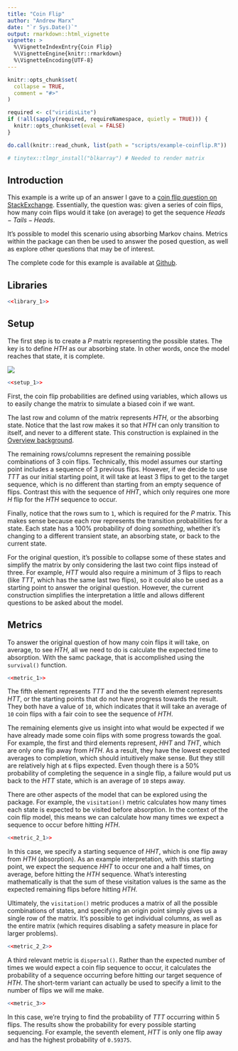 ```yaml
---
title: "Coin Flip"
author: "Andrew Marx"
date: "`r Sys.Date()`"
output: rmarkdown::html_vignette
vignette: >
  %\VignetteIndexEntry{Coin Flip}
  %\VignetteEngine{knitr::rmarkdown}
  %\VignetteEncoding{UTF-8}
---
```


```r
knitr::opts_chunk$set(
  collapse = TRUE,
  comment = "#>"
)

required <- c("viridisLite")
if (!all(sapply(required, requireNamespace, quietly = TRUE))) {
  knitr::opts_chunk$set(eval = FALSE)
}

do.call(knitr::read_chunk, list(path = "scripts/example-coinflip.R"))

# tinytex::tlmgr_install("blkarray") # Needed to render matrix
```


## Introduction

This example is a write up of an answer I gave to a [coin flip question on StackExchange](https://stats.stackexchange.com/questions/553289/could-any-equation-have-predicted-the-results-of-this-simulation). Essentially, the question was: given a series of coin flips, how many coin flips would it take (on average) to get the sequence $Heads-Tails-Heads$.

It's possible to model this scenario using absorbing Markov chains. Metrics within the package can then be used to answer the posed question, as well as explore other questions that may be of interest. 

The complete code for this example is available at [Github](https://github.com/andrewmarx/samc/tree/main/vignettes/scripts/example-coinflip.R).

<!--
https://latex.codecogs.com/eqneditor/editor.php
\bordermatrix{
      & HHT & HHH & THT & THH & TTT & TTH & HTT & HTH \cr
  HHT & 0   & 0   & 0   & 0   & 0   & 0   & 1-p & p   \cr
  HHH & 1-p & p   & 0   & 0   & 0   & 0   & 0   & 0   \cr
  THT & 0   & 0   & 0   & 0   & 0   & 0   & 1-p & p   \cr
  THH & 1-p & p   & 0   & 0   & 0   & 0   & 0   & 0   \cr
  TTT & 0   & 0   & 0   & 0   & 1-p & p   & 0   & 0   \cr
  TTH & 0   & 0   & 1-p & p   & 0   & 0   & 0   & 0   \cr
  HTT & 0   & 0   & 0   & 0   & 1-p & p   & 0   & 0   \cr
  HTH & 0   & 0   & 0   & 0   & 0   & 0   & 0   & 1   
}
-->

## Libraries

```r
<<library_1>>
```


## Setup

The first step is to create a $P$ matrix representing the possible states. The key is to define $HTH$ as our absorbing state. In other words, once the model reaches that state, it is complete.

![](img/coinflipmatrix.svg)

```r
<<setup_1>>
```

First, the coin flip probabilities are defined using variables, which allows us to easily change the matrix to simulate a biased coin if we want.

The last row and column of the matrix represents $HTH$, or the absorbing state. Notice that the last row makes it so that $HTH$ can only transition to itself, and never to a different state. This construction is explained in the [Overview background](overview.html#background-1).

The remaining rows/columns represent the remaining possible combinations of 3 coin flips. Technically, this model assumes our starting point includes a sequence of 3 previous flips. However, if we decide to use $TTT$ as our initial starting point, it will take at least 3 flips to get to the target sequence, which is no different than starting from an empty sequence of flips. Contrast this with the sequence of $HHT$, which only requires one more $H$ flip for the $HTH$ sequence to occur.

Finally, notice that the rows sum to `1`, which is required for the $P$ matrix. This makes sense because each row represents the transition probabilities for a state. Each state has a 100% probability of doing *something*, whether it's changing to a different transient state, an absorbing state, or back to the current state.

For the original question, it's possible to collapse some of these states and simplify the matrix by only considering the last two coint flips instead of three. For example, $HTT$ would also require a minimum of 3 flips to reach (like $TTT$, which has the same last two flips), so it could also be used as a starting point to answer the original question. However, the current construction simplifies the interpretation a little and allows different questions to be asked about the model.

<!--
\bordermatrix{
      & HT  & HH  & TT  & TH  & HTH \cr
   HT & 0   & 0   & 1-p & 0^* & p   \cr   *TH and HTH same
   HH & 1-p & p   & 0   & 0   & 0   \cr
   TT & 0   & 0   & 1-p & p   & 0   \cr
   TH & 1-p & p   & 0   & 0   & 0   \cr
  HTH & 0   & 0   & 0   & 0   & 1
}

Could be simplified even further
-->

## Metrics

To answer the original question of how many coin flips it will take, on average, to see $HTH$, all we need to do is calculate the expected time to absorption. With the samc package, that is accomplished using the `survival()` function.
```r
<<metric_1>>
```
The fifth element represents $TTT$ and the the seventh element represents $HTT$, or the starting points that do not have progress towards the result. They both have a value of `10`, which indicates that it will take an average of `10` coin flips with a fair coin to see the sequence of $HTH$.

The remaining elements give us insight into what would be expected if we have already made some coin flips with some progress towards the goal. For example, the first and third elements represent, $HHT$ and $THT$, which are only one flip away from $HTH$. As a result, they have the lowest expected averages to completion, which should intuitively make sense. But they still are relatively high at `6` flips expected. Even though there is a 50% probability of completing the sequence in a single flip, a failure would put us back to the $HTT$ state, which is an average of `10` steps away.

There are other aspects of the model that can be explored using the package. For example, the `visitation()` metric calculates how many times each state is expected to be visited before absorption. In the context of the coin flip model, this means we can calculate how many times we expect a sequence to occur before hitting $HTH$.
```r
<<metric_2_1>>
```

In this case, we specify a starting sequence of $HHT$, which is one flip away from $HTH$ (absorption). As an example interpretation, with this starting point, we expect the sequence $HHT$ to occur one and a half times, on average, before hitting the $HTH$ sequence. What's interesting mathematically is that the sum of these visitation values is the same as the expected remaining flips before hitting $HTH$.

Ultimately, the `visitation()` metric produces a matrix of all the possible combinations of states, and specifying an origin point simply gives us a single row of the matrix. It's possible to get individual columns, as well as the entire matrix (which requires disabling a safety measure in place for larger problems).
```r
<<metric_2_2>>
```

A third relevant metric is `dispersal()`. Rather than the expected number of times we would expect a coin flip sequence to occur, it calculates the probability of a sequence occurring before hitting our target sequence of $HTH$. The short-term variant can actually be used to specify a limit to the number of flips we will me make.
```r
<<metric_3>>
```
In this case, we're trying to find the probability of $TTT$ occurring within 5 flips. The results show the probability for every possible starting sequencing. For example, the seventh element, $HTT$ is only one flip away and has the highest probability of `0.59375`.
